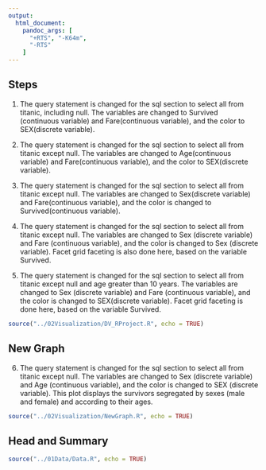 ```yaml
---
output:
  html_document:
    pandoc_args: [
      "+RTS", "-K64m",
      "-RTS"
    ]
---
```



## Steps

1. The query statement is changed for the sql section to select all from titanic, including null.
The variables are changed to Survived (continuous variable) and Fare(continuous variable), and the color to SEX(discrete variable). 

2. The query statement is changed for the sql section to select all from titanic except null.
The variables are changed to Age(continuous variable) and Fare(continuous variable), and the color to SEX(discrete variable).

3. The query statement is changed for the sql section to select all from titanic except null.
The variables are changed to Sex(discrete variable) and Fare(continuous variable), and the color is changed to Survived(continuous variable).

4. The query statement is changed for the sql section to select all from titanic except null. 
The variables are changed to Sex (discrete variable) and Fare (continuous variable), and the color is changed to Sex (discrete variable).
Facet grid faceting is also done here, based on the variable Survived.  

5.  The query statement is changed for the sql section to select all from titanic except null and age greater than 10 years.
The variables are changed to Sex (discrete variable) and Fare (continuous variable), and the color is changed to SEX(discrete variable).
Facet grid faceting is done here, based on the variable Survived. 



```r
source("../02Visualization/DV_RProject.R", echo = TRUE)
```

## New Graph 

6. The query statement is changed for the sql section to select all from titanic except null.
The variables are changed to Sex (discrete variable) and Age (continuous variable), and the color is changed to SEX (discrete variable).
This plot displays the survivors segregated by sexes (male and female) and according to their ages. 


```r
source("../02Visualization/NewGraph.R", echo = TRUE)
```

## Head and Summary

```r
source("../01Data/Data.R", echo = TRUE)
```



